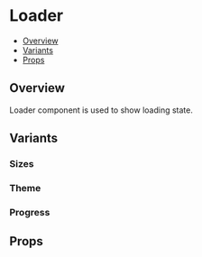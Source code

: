 

<Meta title="Components/Loader" component={Loader} />

<!--- Component template -->


<!--- Component documentation -->

# Loader

- [Overview](#overview)
- [Variants](#variants)
- [Props](#props)

## Overview

Loader component is used to show loading state.

<Canvas>
  <Loader />
</Canvas>

## Variants

### Sizes

<Canvas>
  <Story name="Sizes">
    <Loader />
    <Loader size="medium" />
  </Story>
</Canvas>

### Theme

<Canvas>
  <Story name="Theme">
    <Flex
      css={{
        flex: 1,
        gap: 32,
        p: 32,
        alignItems: 'center',
        background: 'black',
      }}>
      <Loader theme="light" />
      <Loader size="medium" theme="light" />
    </Flex>
  </Story>
</Canvas>

### Progress

<Canvas>
  <Story name="Progress">
    <Loader value={33} isIndeterminate={false} />
    <ProgressLoader size="medium" />
  </Story>
</Canvas>

## Props

<ArgsTable of={Loader} />
